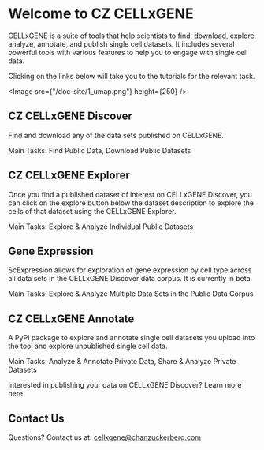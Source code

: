 # Welcome to CZ CELLxGENE

CELLxGENE is a suite of tools that help scientists to find, download, explore, analyze, annotate, and publish single cell datasets. It includes several powerful tools with various features to help you to engage with single cell data.

Clicking on the links below will take you to the tutorials for the relevant task.

<Image src={"/doc-site/1_umap.png"} height={250} />

## CZ CELLxGENE Discover

Find and download any of the data sets published on CELLxGENE.

Main Tasks: <NextLink href="/docs/02__Find%20Published%20Data">Find Public Data</NextLink>, <NextLink href="/docs/03__Download%20Published%20Data">Download Public Datasets</NextLink>

## CZ CELLxGENE Explorer

Once you find a published dataset of interest on CELLxGENE Discover, you can click on the explore button below the dataset description to explore the cells of that dataset using the CELLxGENE Explorer.

Main Tasks: <NextLink href="/docs/04__Analyze%20Public%20Data/4_0__Get%20Started">Explore & Analyze Individual Public Datasets</NextLink>

## Gene Expression

ScExpression allows for exploration of gene expression by cell type across all data sets in the CELLxGENE Discover data corpus. It is currently in beta.

Main Tasks: <NextLink href="/docs/04__Analyze%20Public%20Data/4_2__scExpression%20Documentation/4_2_1__Get%20Started">Explore & Analyze Multiple Data Sets in the Public Data Corpus</NextLink>

## CZ CELLxGENE Annotate

A PyPI package to explore and annotate single cell datasets you upload into the tool and explore unpublished single cell data.

Main Tasks: <NextLink href="/docs/05__Annotate%20and%20Analyze%20Your%20Data/5_0__Get%20Started">Analyze & Annotate Private Data</NextLink>, <NextLink href="/docs/05__Annotate%20and%20Analyze%20Your%20Data/5_0__Get%20Started">Share & Analyze Private Datasets</NextLink>

Interested in publishing your data on CELLxGENE Discover? <NextLink href="/docs/032__Contribute%20and%20Publish%20Data">Learn more here</NextLink>

## Contact Us

Questions? Contact us at: [cellxgene@chanzuckerberg.com](mailto:cellxgene@chanzuckerberg.com)
